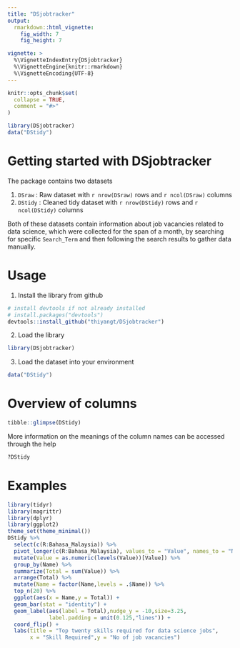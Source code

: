 ```yaml
---
title: "DSjobtracker"
output: 
  rmarkdown::html_vignette:
    fig_width: 7
    fig_height: 7

vignette: >
  %\VignetteIndexEntry{DSjobtracker}
  %\VignetteEngine{knitr::rmarkdown}
  %\VignetteEncoding{UTF-8}
---
```


```r
knitr::opts_chunk$set(
  collapse = TRUE,
  comment = "#>"
)
```

```r
library(DSjobtracker)
data("DStidy")
```

# Getting started with DSjobtracker

The package contains two datasets

1. ```DSraw``` : Raw dataset with `r nrow(DSraw)` rows and `r ncol(DSraw)` columns
2. ```DStidy``` : Cleaned tidy dataset with `r nrow(DStidy)` rows and `r ncol(DStidy)` columns

Both of these datasets contain information about job vacancies related to data science, which were collected for the span of a month, by searching for specific ```Search_Term``` and then following the search results to gather data manually. 

# Usage

1. Install the library from github

```r
# install devtools if not already installed
# install.packages("devtools")
devtools::install_github("thiyangt/DSjobtracker")
```

2. Load the library 

```r
library(DSjobtracker)
```

3. Load the dataset into your environment

```r
data("DStidy")
```

# Overview of columns

```r
tibble::glimpse(DStidy)
```

More information on the meanings of the column names can be accessed through the help

```r
?DStidy
```

# Examples

```r
library(tidyr)
library(magrittr)
library(dplyr)
library(ggplot2)
theme_set(theme_minimal())
DStidy %>%
  select(c(R:Bahasa_Malaysia)) %>%
  pivot_longer(c(R:Bahasa_Malaysia), values_to = "Value", names_to = "Name") %>%
  mutate(Value = as.numeric(levels(Value))[Value]) %>%
  group_by(Name) %>%
  summarize(Total = sum(Value)) %>% 
  arrange(Total) %>% 
  mutate(Name = factor(Name,levels = .$Name)) %>% 
  top_n(20) %>% 
  ggplot(aes(x = Name,y = Total)) +
  geom_bar(stat = "identity") + 
  geom_label(aes(label = Total),nudge_y = -10,size=3.25,
             label.padding = unit(0.125,"lines")) + 
  coord_flip() +
  labs(title = "Top twenty skills required for data science jobs",
       x = "Skill Required",y = "No of job vacancies") 
```


